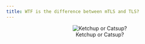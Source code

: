 ```yaml
---
title: WTF is the difference between mTLS and TLS?
---
```


::: {style="text-align: center"}
![Ketchup or Catsup?](media/ketchup-catsup.jpg)
:::
